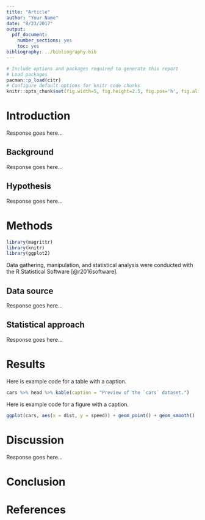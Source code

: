 ```yaml
---
title: "Article"
author: "Your Name"
date: "8/23/2017"
output: 
  pdf_document: 
    number_sections: yes
    toc: yes
bibliography: ../bibliography.bib
---
```


```r
# Include options and packages required to generate this report
# Load packages
pacman::p_load(citr)
# Configure default options for knitr code chunks
knitr::opts_chunk$set(fig.width=5, fig.height=2.5, fig.pos='h', fig.align='center', echo=FALSE)
```

\begin{abstract}
% This is where the abstract goes.
This is the abstract to this project. It will cover the main points that summarize the area of study, the research question to be explored, the motivation to study this area, the hypothesis to be tested or explored, and a concise description of the findings and their contribution to the area of study. An abstract should generally be no shorter than 100 words and no longer than 300 words.
\end{abstract}

# Introduction
<!-- the identification of a relevant topic/ area of interest to you, -->

Response goes here...

## Background
<!-- a description a viable and thought-provoking research question supported by previous research on the topic in the primary literature, -->

Response goes here...

## Hypothesis
<!-- a clear, and testable hypothesis based on evidence in the literature, -->

Response goes here...

# Methods

```r
library(magrittr)
library(knitr)
library(ggplot2)
```

Data gathering, manipulation, and statistical analysis were conducted with the R Statistical Software [@r2016software]. 

## Data source
<!-- the identification of an adequate corpus resource (existing or to be developed) to address the research question;  evaluating the strengths and weakness of this particular resource, -->

Response goes here...

## Statistical approach
<!-- reference to and use of the appropriate analytical and/or statistical methods to assess the evidence, -->

Response goes here...

# Results

Here is example code for a table with a caption.

```r
cars %>% head %>% kable(caption = "Preview of the `cars` dataset.")
```

Here is example code for a figure with a caption.

```r
ggplot(cars, aes(x = dist, y = speed)) + geom_point() + geom_smooth()
```

# Discussion
<!-- and a review and discussion of the findings -->

Response goes here...

# Conclusion

# References
